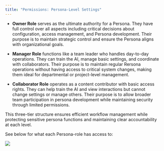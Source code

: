 ```yaml
---
title: "Permissions: Persona-Level Settings"
---
```


* **Owner Role** serves as the ultimate authority for a Persona. They have full control over all aspects including critical decisions about configuration, access management, and Persona development. Their purpose is to maintain strategic control and ensure the Persona aligns with organizational goals.

* **Manager Role** functions like a team leader who handles day-to-day operations. They can train the AI, manage basic settings, and coordinate with collaborators. Their purpose is to maintain regular Rersona operations without having access to critical system changes, making them ideal for departmental or project-level management.

* **Collaborator Role** operates as a content contributor with basic access rights. They can help train the AI and view interactions but cannot change settings or manage others. Their purpose is to allow broader team participation in persona development while maintaining security through limited permissions.

This three-tier structure ensures efficient workflow management while protecting sensitive persona functions and maintaining clear accountability at each level.

See below for what each Persona-role has access to:

![](/Group1597882421\(1\).png)
